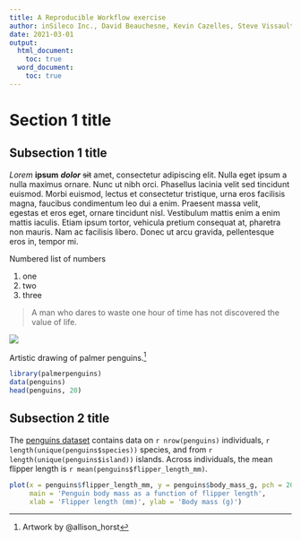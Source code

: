 ```yaml
---
title: A Reproducible Workflow exercise
author: inSileco Inc., David Beauchesne, Kevin Cazelles, Steve Vissault
date: 2021-03-01
output:
  html_document:
    toc: true
  word_document:
    toc: true
---
```


# Section 1 title

## Subsection 1 title

*Lorem* **ipsum** ***dolor*** ~~sit~~ amet, consectetur adipiscing elit. Nulla eget ipsum a nulla maximus ornare. Nunc ut nibh orci. Phasellus lacinia velit sed tincidunt euismod. Morbi euismod, lectus et consectetur tristique, urna eros facilisis magna, faucibus condimentum leo dui a enim. Praesent massa velit, egestas et eros eget, ornare tincidunt nisl. Vestibulum mattis enim a enim mattis iaculis. Etiam ipsum tortor, vehicula pretium consequat at, pharetra non mauris. Nam ac facilisis libero. Donec ut arcu gravida, pellentesque eros in, tempor mi.

Numbered list of numbers

1. one
2. two
3. three

> A man who dares to waste one hour of time has not discovered the value of life.

![](https://raw.githubusercontent.com/allisonhorst/palmerpenguins/master/man/figures/lter_penguins.png)

Artistic drawing of palmer penguins.[^art]

```r
library(palmerpenguins)
data(penguins)
head(penguins, 20)
```

[^art]: Artwork by \@allison_horst

## Subsection 2 title

The [penguins dataset](https://github.com/allisonhorst/palmerpenguins) contains data on `r nrow(penguins)` individuals, `r length(unique(penguins$species))` species, and from `r length(unique(penguins$island))` islands. Across individuals, the mean flipper length is `r mean(penguins$flipper_length_mm)`.


```r
plot(x = penguins$flipper_length_mm, y = penguins$body_mass_g, pch = 20, col = '#32c4c4',
     main = 'Penguin body mass as a function of flipper length',
     xlab = 'Flipper length (mm)', ylab = 'Body mass (g)')

```

